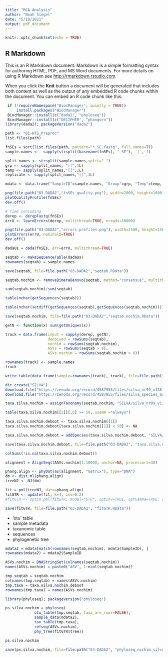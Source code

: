 ```yaml
---
title: "MCA Analysis"
author: "Noah Siegel"
date: "5/18/2021"
output: pdf_document
---
```


```r
knitr::opts_chunk$set(echo = TRUE)
```

## R Markdown

This is an R Markdown document. Markdown is a simple formatting syntax for authoring HTML, PDF, and MS Word documents. For more details on using R Markdown see <http://rmarkdown.rstudio.com>.

When you click the **Knit** button a document will be generated that includes both content as well as the output of any embedded R code chunks within the document. You can embed an R code chunk like this:

```r
 if (!requireNamespace("BiocManager", quietly = TRUE))
     install.packages("BiocManager")
 BiocManager::install(c("dada2", "phyloseq"))
 BiocManager::install(c("DECIPHER", "phangorn"))
library(dada2); packageVersion("dada2")
```

```r
path <- "01-HTS_Preproc"
list.files(path)
```


```r
fnSEs = sort(list.files(path, pattern="*_SE.fastq", full.names=T))
sample.names <-  sapply(strsplit(basename(fnSEs), "_SE"), `[`, 1)
```

```r
split_names <- strsplit(sample.names,split="_")
grp <- sapply(split_names, "[[",1L)
temp <- sapply(split_names,"[[",2L)
replicate <- sapply(split_names,"[[",3L)

mdata <- data.frame("SampleID"=sample.names, "Group"=grp, "Temp"=temp, "Replicate"=replicate)
```

```r
png(file.path("03-DADA2","fnSEs_quality.png"), width=2000, height=1000)
plotQualityProfile(fnSEs)
dev.off()
```

```r
# time consuming
derep <- derepFastq(fnSEs)
errU <- learnErrors(derep, multithread=TRUE, nreads=50000)
```

```r
png(file.path("03-DADA2","errors-profiles.png"), width=2500, height=1500)
plotErrors(errU, nominalQ=TRUE)
dev.off()
```

```r
dadaUs = dada(fnSEs, err=errU, multithread=TRUE)
```

```r
seqtab <- makeSequenceTable(dadaUs)
rownames(seqtab) = sample.names

save(seqtab, file=file.path("03-DADA2","seqtab.RData"))
```

```r
seqtab.nochim <- removeBimeraDenovo(seqtab, method="consensus", multithread=TRUE, verbose=TRUE)
```

```r
sum(seqtab.nochim)/sum(seqtab)
```

```r
table(nchar(getSequences(seqtab)))
```

```r
table(nchar(setdiff(getSequences(seqtab),getSequences(seqtab.nochim))))
```

```r
save(seqtab.nochim, file=file.path("03-DADA2","seqtab.nochim.RData"))
```

```r
getN <- function(x) sum(getUniques(x))

track = data.frame(input = sapply(derep, getN),
                   denoised = rowSums(seqtab),
                   nochim = rowSums(seqtab.nochim),
                   ASVs = rowSums(seqtab > 0),
                   ASVs.nochim = rowSums(seqtab.nochim > 0))

rownames(track) <- sample.names
track

write.table(data.frame(sample=rownames(track), track), file=file.path("03-DADA2","read_tracking.tsv"), sep='\t', row.names=F)
```

```r
dir.create("SILVA")
download.file("https://zenodo.org/record/4587955/files/silva_nr99_v138.1_train_set.fa.gz?download=1", "SILVA/silva_nr99_v138.1_train_set.fa.gz")
download.file("https://zenodo.org/record/4587955/files/silva_species_assignment_v138.1.fa.gz?download=1", "SILVA/silva_species_assignment_v138.1.fa.gz")
```

```r
taxa.silva.nochim = assignTaxonomy(seqtab.nochim, "SILVA/silva_nr99_v138.1_train_set.fa.gz", multithread = T, minBoot=0, outputBootstraps = TRUE)
```

```r
table(taxa.silva.nochim[[2]][,6] >= 50, useNA ="always")
```

```r
taxa.silva.nochim.deboot <- taxa.silva.nochim[[1]]
taxa.silva.nochim.deboot[taxa.silva.nochim[[2]] < 50] <- NA
```

```r
taxa.silva.nochim.deboot = addSpecies(taxa.silva.nochim.deboot, "SILVA/silva_species_assignment_v138.1.fa.gz")

save(taxa.silva.nochim.deboot, file=file.path("03-DADA2", "taxa.silva.nochim.RData"))
```

```r
colSums(!is.na(taxa.silva.nochim.deboot))
```

```r
alignment = AlignSeqs(ASVs.nochim[1:1000], anchor=NA, processors=30)

phang.align <- phyDat(as(alignment, "matrix"), type="DNA")
dm <- dist.ml(phang.align)
treeNJ <- NJ(dm)

fit = pml(treeNJ, data=phang.align)
fitGTR <- update(fit, k=4, inv=0.2)
#fitGTR <- optim.pml(fitGTR, model="GTR", optInv=TRUE, optGamma=TRUE, rearrangement = "stochastic", control = pml.control(trace = 0))
```

```r
save(fitGTR, file=file.path("03-DADA2", "fitGTR.RData"))
```

* 'otu' table
* sample metadata
* taxanomic table
* sequences
* phylogenetic tree

```r
mdata2 = mdata[match(rownames(seqtab.nochim), mdata$SampleID), ]
rownames(mdata2) = mdata2$SampleID

ASVs.nochim = DNAStringSet(colnames(seqtab.nochim))
names(ASVs.nochim) = paste0("ASV", 1:ncol(seqtab.nochim))

tmp.seqtab = seqtab.nochim
colnames(tmp.seqtab) = names(ASVs.nochim)
tmp.taxa = taxa.silva.nochim.deboot
rownames(tmp.taxa) = names(ASVs.nochim)
```

```r
library(phyloseq); packageVersion("phyloseq")

ps.silva.nochim = phyloseq(
             otu_table(tmp.seqtab, taxa_are_rows=FALSE),
             sample_data(mdata2),
             tax_table(tmp.taxa),
             refseq(ASVs.nochim),
             phy_tree(fitGTR$tree))

ps.silva.nochim
```

```r
save(ps.silva.nochim, file=file.path("03-DADA2", "phyloseq_nochim_silva.RData"))
```